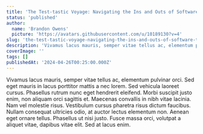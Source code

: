 ```yaml
---
title: 'The Test-tastic Voyage: Navigating the Ins and Outs of Software Testing'
status: 'published'
author:
  name: 'Brandon Owens'
  picture: 'https://avatars.githubusercontent.com/u/10189130?v=4'
slug: 'the-test-tastic-voyage-navigating-the-ins-and-outs-of-software-testing'
description: 'Vivamus lacus mauris, semper vitae tellus ac, elementum pulvinar orci. Sed eget mauris in lacus porttitor mattis a nec lorem. Sed vehicula laoreet cursus. Phasellus rutrum nunc eget hendrerit eleifend. '
coverImage: ''
tags: []
publishedAt: '2024-04-26T00:25:00.000Z'
---
```


Vivamus lacus mauris, semper vitae tellus ac, elementum pulvinar orci. Sed eget mauris in lacus porttitor mattis a nec lorem. Sed vehicula laoreet cursus. Phasellus rutrum nunc eget hendrerit eleifend. Morbi suscipit justo enim, non aliquam orci sagittis et. Maecenas convallis in nibh vitae lacinia. Nam vel molestie risus. Vestibulum cursus pharetra risus dictum faucibus. Nullam consequat ultricies odio, at auctor lectus elementum non. Aenean eget ornare tellus. Phasellus ut nisi justo. Fusce massa orci, volutpat a aliquet vitae, dapibus vitae elit. Sed at lacus enim.